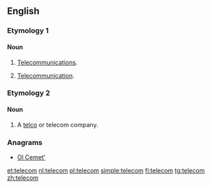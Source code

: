 ==English==

===Etymology 1===
{{abbreviation of|lang=en|telecommunications}}

====Noun====
{{en-noun}}

# {{context|informal|lang=en}} [[telecommunications|Telecommunications]].
# {{context|informal|lang=en}} [[telecommunication|Telecommunication]].

===Etymology 2===
{{abbreviation of|lang=en|[[telephone]] [[company]]}}

====Noun====
{{en-noun}}

# {{context|informal|lang=en}} A [[telco]] {{gloss|[[phone]] company}} or telecom company.

===Anagrams===
* [[Ol Cemet'#English|Ol Cemet']]

[[et:telecom]]
[[nl:telecom]]
[[pl:telecom]]
[[simple:telecom]]
[[fi:telecom]]
[[tg:telecom]]
[[zh:telecom]]